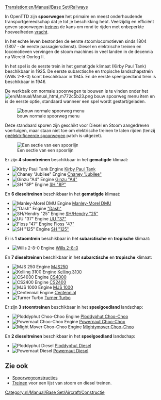 [[Translation:en/Manual/Base Set/Railways]]
{{nl/Manual/Base Set/Typen spoorweg}}

In OpenTTD zijn '''spoorwegen''' het primaire en meest onderhoudende transportgereedschap dat je tot je beschikking hebt. Veelzijdig en efficiënt geven spoorwegen [[nl/Manual/Treinen|treinen]] de kans om rond te rijden met onbeperkte hoeveelheden [[nl/Manual/Vracht|vracht]].

In het echte leven bestonden de eerste stoomlocomotieven sinds 1804 (1807 - de eerste passagiersdienst). Diesel en elektrische treinen en locomotieven vervingen de stoom machines in veel landen in de decennia na Wereld Oorlog II.

In het spel is de eerste trein in het gematigde klimaat (Kirby Paul Tank) beschikbaar in 1925. De eerste subarctische en tropische landschapstrein (Wills 2-8-0) komt beschikbaar in 1945. En de eerste speelgoedland trein is beschikbaar in 1946.

De werkbalk om normale spoorwegen te bouwen is te vinden onder het [[File:en/Manual/Manual html m772c5b23.png]] bouw spoorweg menu item en is de eerste optie, standaard wanneer een spel wordt gestart/geladen.

[[File:nl/Manual/Base Set/Spoorwegmenu.png|none|bouw normale spoorweg menu]]

Deze standaard sporen zijn geschikt voor Diesel en Stoom aangedreven voertuigen, maar staan niet toe om elektrische treinen te laten rijden (tenzij [[nl/Manual/Base Set/Geëlektrificeerde spoorwegen|geëlektrificeerde spoorwegen]] patch is uitgezet).

[[File:en/Manual/Base Set/Railway.png|none|frame|Een sectie van een spoorlijn]]

Er zijn '''4 stoomtreinen''' beschikbaar in het '''gematigde''' klimaat:
*[[File:en/Manual/Base Set/Trains/Kirbypaultank.png|Kirby Paul Tank Engine]] [[nl/Manual/Base Set/Trains/Kirby Paul Tank|Kirby Paul Tank]]
*[[File:en/Manual/Base Set/Trains/Chaneyjubilee.png|Chaney "Jubilee" Engine]] [[nl/Manual/Base Set/Trains/Chaney "Jubilee"|Chaney "Jubilee"]]
*[[File:en/Manual/Base Set/Trains/Ginzua4.png|Ginzu "A4" Engine]] [[nl/Manual/Base Set/Trains/Ginzu "A4"|Ginzu "A4"]]
*[[File:en/Manual/Base Set/Trains/Sh8p.png|SH "8P" Engine]] [[nl/Manual/Base Set/Trains/SH "8P"|SH "8P"]]
En '''6 dieseltreinen''' beschikbaar in het '''gematigde''' klimaat:
*[[File:en/Manual/Base Set/Trains/Manleymoreldmu.png|Manley-Morel DMU Engine]] [[nl/Manual/Base Set/Trains/Manley-Morel DMU|Manley-Morel DMU]]
*[[File:en/Manual/Base Set/Trains/Dash.png|"Dash" Engine]] [[nl/Manual/Base Set/Trains/Dash|"Dash"]]
*[[File:en/Manual/Base Set/Trains/Shhendry25.png|SH/Hendry "25" Engine]] [[nl/Manual/Base Set/Trains/Hendry "25"|SH/Hendry "25"]]
*[[File:en/Manual/Base Set/Trains/Uu37.png|UU "37" Engine]] [[nl/Manual/Base Set/Trains/UU "37"|UU "37"]]
*[[File:en/Manual/Base Set/Trains/Floss47.png|Floss "47" Engine]] [[nl/Manual/Base Set/Trains/Floss "47"|Floss "47"]]
*[[File:en/Manual/Base Set/Trains/Sh125.png|SH "125" Engine]] [[nl/Manual/Base Set/Trains/SH "125"|SH "125"]]


Er is '''1 stoomtrein''' beschikbaar in het '''subarctische''' en '''tropische''' klimaat:
*[[File:en/Manual/Base Set/Trains/Wills280.png|Wills 2-8-0 Engine]] [[nl/Manual/Base Set/Trains/Wills 2-8-0|Wills 2-8-0]]
En '''7 dieseltreinen''' beschikbaar in het '''subarctische''' en '''tropische''' klimaat:
*[[File:en/Manual/Base Set/Trains/Mjs250.png|MJS 250 Engine]] [[nl/Manual/Base Set/Trains/MJS250|MJS250]]
*[[File:en/Manual/Base Set/Trains/Kelling3100.png|Kelling 3100 Engine]] [[nl/Manual/Base Set/Trains/Kelling 3100|Kelling 3100]]
*[[File:en/Manual/Base Set/Trains/Cs4000.png|CS4000 Engine]] [[nl/Manual/Base Set/Trains/CS4000|CS4000]]
*[[File:en/Manual/Base Set/Trains/Cs2400.png|CS2400 Engine]] [[nl/Manual/Base Set/Trains/CS2400|CS2400]]
*[[File:en/Manual/Base Set/Trains/Mjs1000.png|MJS 1000 Engine]] [[nl/Manual/Base Set/Trains/MJS 1000|MJS 1000]]
*[[File:en/Manual/Base Set/Trains/Centennial.png|Centennial Engine]] [[nl/Manual/Base Set/Trains/Centennial|Centennial]]
*[[File:en/Manual/Base Set/Trains/Turnerturbo.png|Turner Turbo]] [[nl/Manual/Base Set/Trains/Turner Turbo|Turner Turbo]]


Er zijn '''3 stoomtreinen''' beschikbaar in het '''speelgoedland''' landschap:
*[[File:en/Manual/Base Set/Trains/Ploddyphutchoochoo.png|Ploddyphut Choo-Choo Engine]] [[nl/Manual/Base Set/Trains/Ploddyphut Choo-Choo|Ploddyphut Choo-Choo]]
*[[File:en/Manual/Base Set/Trains/Powernautchoochoo.png|Powernaut Choo-Choo Engine]] [[nl/Manual/Base Set/Trains/Powernaut Choo-Choo|Powernaut Choo-Choo]]
*[[File:en/Manual/Base Set/Trains/Mightymoverchoochoo.png|Might Mover Choo-Choo Engine]] [[nl/Manual/Base Set/Trains/Mightymover Choo-Choo|Mightymover Choo-Choo]]
En '''2 dieseltreinen''' beschikbaar in het '''speelgoedland''' landschap:
*[[File:en/Manual/Base Set/Trains/Ploddyphutdiesel.png|Ploddyphut Diesel]] [[nl/Manual/Base Set/Trains/Ploddyphut Diesel|Ploddyphut Diesel]]
*[[File:en/Manual/Base Set/Trains/Powernautdiesel.png|Powernaut Diesel]] [[nl/Manual/Base Set/Trains/Powernaut Diesel|Powernaut Diesel]]

==Zie ook==
*[[nl/Manual/Spoorwegconstructies|Spoorwegconstructies]]
*[[nl/Manual/Treinen|Treinen]] voor een lijst van stoom en diesel treinen.

[[Category:nl/Manual/Base Set/Aircraft/Constructie]]
